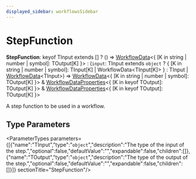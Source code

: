 ```yaml
---
displayed_sidebar: workflowsSidebar
---
```



# StepFunction

 **StepFunction**: keyof TInput extends [] ? () => [WorkflowData](workflows.WorkflowData.mdx)&#60;&#123; [K in string \| number \| symbol]: TOutput[K] &#125;&#62; : (`input`: TInput extends `object` ? &#123; [K in string \| number \| symbol]: TInput[K] \| WorkflowData&#60;TInput[K]&#62; &#125; : TInput \| [WorkflowData](workflows.WorkflowData.mdx)&#60;TInput&#62;) => [WorkflowData](workflows.WorkflowData.mdx)&#60;&#123; [K in string \| number \| symbol]: TOutput[K] &#125;&#62; & [WorkflowDataProperties](workflows.WorkflowDataProperties.mdx)&#60;&#123; [K in keyof TOutput]: TOutput[K] &#125;&#62; & [WorkflowDataProperties](workflows.WorkflowDataProperties.mdx)&#60;&#123; [K in keyof TOutput]: TOutput[K] &#125;&#62;

A step function to be used in a workflow.

## Type Parameters

<ParameterTypes parameters={[{"name":"TInput","type":"`object`","description":"The type of the input of the step.","optional":false,"defaultValue":"","expandable":false,"children":[]},{"name":"TOutput","type":"`object`","description":"The type of the output of the step.","optional":false,"defaultValue":"","expandable":false,"children":[]}]}  sectionTitle="StepFunction"/>
